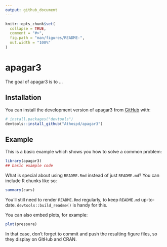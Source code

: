 ```yaml
---
output: github_document
---
```


<!-- README.md is generated from README.Rmd. Please edit that file -->

```r
knitr::opts_chunk$set(
  collapse = TRUE,
  comment = "#>",
  fig.path = "man/figures/README-",
  out.width = "100%"
)
```

# apagar3

<!-- badges: start -->
<!-- badges: end -->

The goal of apagar3 is to ...

## Installation

You can install the development version of apagar3 from [GitHub](https://github.com/) with:

``` r
# install.packages("devtools")
devtools::install_github("Athospd/apagar3")
```

## Example

This is a basic example which shows you how to solve a common problem:

```r
library(apagar3)
## basic example code
```

What is special about using `README.Rmd` instead of just `README.md`? You can include R chunks like so:

```r
summary(cars)
```

You'll still need to render `README.Rmd` regularly, to keep `README.md` up-to-date. `devtools::build_readme()` is handy for this.

You can also embed plots, for example:

```r
plot(pressure)
```

In that case, don't forget to commit and push the resulting figure files, so they display on GitHub and CRAN.
